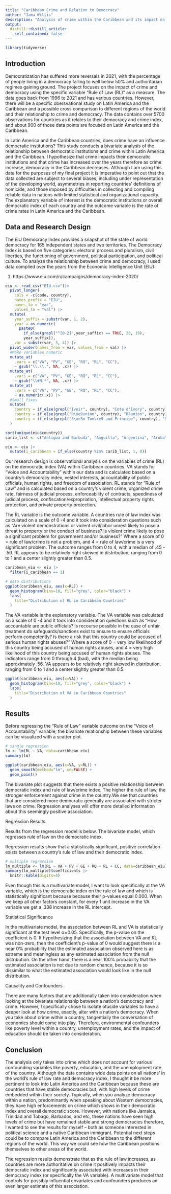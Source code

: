 ```yaml
---
title: "Caribbean Crime and Relation to Democracy"
author: "Jama Willis"
description: "Analysis of crime within the Caribbean and its impact on democracy "
output:
  distill::distill_article:
    self_contained: false
---
```


```r
library(tidyverse)
```


## Introduction
Democratization has suffered more reversals in 2021, with the percentage of people living in a democracy falling to well below 50% and authoritarian regimes gaining ground. The project focuses on the impact of crime and democracy using the specific variable "Rule of Law (RL)" as a measure. The data goes back from 1996 to 2021 and has various countries. However, there will be a specific obersvational study on Latin America and the Caribbean and a possible cross comparison to different regions of the world and their relationship to crime and democracy. The data contains over 5700 observations for countries as it relates to their democracy and crime index, and about 900 of those data points are focused on Latin America and the Caribbean. 

In Latin America and the Caribbean countries, does crime have an influence democratic institutions? This study conducts a bivariate analysis of the relationship between democratic institutions and crime within Latin America and the Caribbean. I hypothesize that crime impacts their democratic institutions and that crime has increased over the years therefore as crime increase, democracy in the Caribbean decreases. Although I am using this data for the purposes of my final project it is imperative to point out that the data collected are subject to several biases, including under representation of the developing world, asymmetries in reporting countries’ definitions of homicide, and those imposed by difficulties in collecting and compiling reliable data in nations with limited statistical and organizational capacity. The explanatory variable of interest is the democratic institutions or overall democratic index of each country and the outcome variable is the rate of crime rates in Latin America and the Caribbean. 

## Data and Research Design 
The EIU Democracy Index provides a snapshot of the state of world democracy for 165 independent states and two territories. The Democracy Index is based on five categories: electoral process and pluralism, civil liberties, the functioning of government, political participation, and political culture. To analyze the relationship between crime and democracy, I used data complied over the years from the Economic Intelligence Unit (EIU):

1. https://www.eiu.com/n/campaigns/democracy-index-2020/

```r
eiu <- read_csv("EIU.csv")|>
  pivot_longer(
    cols = -c(code, country),
    names_prefix = "EIU",
    names_to = "var",
    values_to = "val") |>
  mutate(
    year_suffix = substr(var, 1, 2),
    year = as.numeric(
      paste0(
        if_else(grepl("^[0-2]",year_suffix) == TRUE, 20, 19),
        year_suffix)),
    var = substr(var, 3, 4)) |>
  pivot_wider(names_from = var, values_from = val) |>
  #Make variables numeric
  mutate_at(
    .vars = c("VA", "PV", "GE", "RQ", "RL", "CC"),
    ~ gsub("\\.\\.", NA, .x)) |>
  mutate_at(
    .vars = c("VA", "PV", "GE", "RQ", "RL", "CC"),
    ~ gsub("\\#N.*", NA, .x)) |>
  mutate_at(
    .vars = c("VA", "PV", "GE", "RQ", "RL", "CC"),
    ~ as.numeric(.x)) |>
  #Small fixes
  mutate(
    country = if_else(grepl("Ivoir", country), "Cote d'Ivory", country),
    country = if_else(grepl("R\xe9union", country), "Réunion", country),
    country = if_else(grepl("S\xe3o Tom\xe9 and Principe", country), "São Tomé and Principe", country)
  )

sort(unique(eiu$country))
carib_list <- c("Antigua and Barbuda", "Anguilla", "Argentina", "Aruba", "Bahamas, The", "Barbados", "Belize", "Bermuda", "Brazil", "British Virgin Islands", "Cayman Islands", "Chile", "Costa Rica", "Cuba", "Dominica", "Dominican Republic", "Ecuador", "El Salvador", "Guadeloupe", "Guyana", "Haiti", "Honduras", "Jamaica", "Martinique", "Montserrat", "Nicaragua", "Panama", "Paraguay", "Peru", "Puerto Rico", "St. Kitts and Nevis", "St. Lucia", "St. Vincent and the Grenadines", "Suriname", "Trinidad and Tobago", "Turks and Caicos Islands", "Uruguay", "Venezuela, RB", "Virgin Islands (U.S.)")

eiu <- eiu |>
  mutate(i_caribbean = if_else(country %in% carib_list, 1, 0))
```

Our research design is observational analysis on the variables of crime (RL) on the democratic index (VA) within Caribbean countries. VA stands for "Voice and Accountability" within our data and is calculated based on a country's democracy index, vested interests, accountability of public officials, human rights, and freedom of association. RL stands for "Rule of Law" and is calculated based on a country's violent crime, organized crime rate, fairness of judicial process, enforceability of contracts, speediness of judicial process, confiscation/expropriation, intellectual property rights protection, and private property protection. 

The RL variable is the outcome variable. A countries rule of law index was calculated on a scale of 0 -4 and it took into consideration questions such as "Are violent demonstrations or violent civil/labor unrest likely to pose a threat to property or the conduct of business? Is violent crime likely to pose a significant problem for government and/or business?" Where a score of 0 = rule of law/crime is not a problem, and 4 = rule of law/crime is a very significant problem. The outcome ranges from 0 to 4, with a median of .45 - .50. RL appears to be relatively right skewed in distribution, ranging from 0 to 1 and a center slightly greater than 0.5.  	


```r
caribbean_eiu <- eiu |>
  filter(i_caribbean == 1)

# data distributions
ggplot(caribbean_eiu, aes(x=RL)) +
  geom_histogram(bins=10, fill="grey", color="black") +
  labs(
    title="Distribution of RL in Caribbean Countries"
  )
```
The VA variable is the explanatory variable. The VA variable was calculated on a scale of 0 -4 and it took into consideration questions such as "How accountable are public officials? Is recourse possible in the case of unfair treatment do safeguards/sanctions exist to ensure to ensure officials perform competently? Is there a risk that this country could be accused of serious human rights abuses?" Where a score of 0 = very low likelihood of this country being accused of human rights abuses, and 4 = very high likelihood of this country being accused of human rights abuses. The indicators range from 0 through 4 (bad), with the median being approximately .56. VA appears to be relatively right skewed in distribution, ranging from 0 to 1 and a center slightly greater than 0.5.  																				

```r
ggplot(caribbean_eiu, aes(x=VA)) +
  geom_histogram(bins=10, fill="grey", color="black") +
  labs(
    title="Distribution of VA in Caribbean Countries"
  )
```

## Results
Before regressing the "Rule of Law" variable outcome on the "Voice of Accountability" variable, the bivariate relationship between these variables can be visualized with a scatter plot. 

```r
# single regression
lm <- lm(RL ~ VA, data=caribbean_eiu)
summary(lm)

ggplot(caribbean_eiu, aes(x=VA, y=RL)) +
  geom_smooth(method="lm", se=FALSE) +
  geom_point()
```

The bivariate plot suggests that there exists a positive relationship between democratic index and rule of law/crime index. The higher the rule of law, the stronger enforcement against crime in the country.We see that countries that are considered more democratic generally are associated with stricter laws on crime. Regression analyses will offer more detailed information about this seemingly positive association.

 Regression Results
 
 Results from the regression model is below. The bivariate model, which regresses rule of law on the democratic index.
 
 Regression results show that a statistically significant, positive correlation exists between a country's rule of law and their democratic index. 

```r
# multiple regression
lm_multiple <- lm(RL ~ VA + PV + GE + RQ + RL + CC, data=caribbean_eiu)
summary(lm_multiple)$coefficients |>
  knitr::kable(digits=4)
```
Even though this is a multivariate model, I want to look specifically at the VA variable, which is the democratic index on the rule of law and which is statistically significant because because their p-values equal 0.000. When we keep all other factors constant, for every 1 unit increase in the VA variable we get a .338 increase in the RL intercept.

Statistical Significance

In the multivariate model, the association between RL and VA is statistically significant at the test level α=0.05. Specifically, the p-value on the coefficient is 0. If hypothesizing that the association between VA and RL was non-zero, then the coefficient’s p-value of 0 would suggest there is a near 0% probability that the estimated association observed here is as extreme and meaningless as any estimated association from the null distribution. On the other hand, there is a near 100% probability that the estimated association is not due to random chance, because it is so dissimilar to what the estimated association would look like in the null distribution.

Causality and Confounders

There are many factors that are additionally taken into consideration when looking at the bivariate relationship between a nation's democracy and crime. However, I specifically chose to isolate otuside variables to have a deeper look at how crime, exactly, alter with a nation's democracy. When you take about crime within a country, tangentially the conversation of economics should come into play. Therefore, environmental confounders like poverty level within a country, unemployment rates, and the impact of education should be taken into consideration. 

## Conclusion
The analysis only takes into crime which does not account for various confounding variables like poverty, education, and the unemployment rate of the country. Although the data contains wide data points on all nations' in the world's rule of law rate and democracy index, I thought it be more pertinent to look into Latin America and the Caribbean because these are countries that have stable democracies but, with high levels of crime embedded within their society. Typically, when you analyze democracy within a nation, predominantly when speaking about Western democracies, they have high enforcements on crime which shows in their democratic index and overall democratic score. However, with nations like Jamaica, Trinidad and Tobago, Barbados, and etc, these nations have seen high levels of crime but have remained stable and strong democracies therefore, I wanted to see the results for myself -- both as someone interested in political science and a native Caribbean immigrant. Potential next steps could be to compare Latin America and the Caribbean to the different regions of the world. This way we could see how the Caribbean positions themselves to other areas of the world. 

The regression results demonstrate that as the rule of law increases, as countries are more authoritative on crime it positively impacts their democratic index and significantly associated with increases in their democracy index (or specifically the VA variable). A multivariate model that controls for possibly influential covariates and confounders produces an even larger estimate of this association. 
